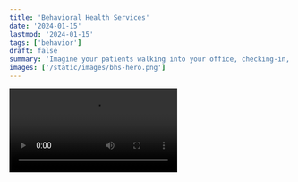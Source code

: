 ```yaml
---
title: 'Behavioral Health Services'
date: '2024-01-15'
lastmod: '2024-01-15'
tags: ['behavior']
draft: false
summary: 'Imagine your patients walking into your office, checking-in, and being handed an electronic tablet containing a few brief customized questions.'
images: ['/static/images/bhs-hero.png']
---
```


<video controls>
  <source
    src="https://drive.google.com/file/d/16qfAaSZBxBou5sH4mCBqXeRXCiPuiv9B/view"
    type="video/mp4"
  />
</video>